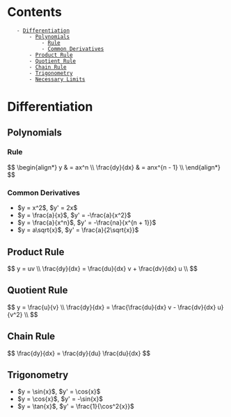 
= Contents =
    - [[#Differentiation|Differentiation]]
        - [[#Differentiation#Polynomials|Polynomials]]
            - [[#Differentiation#Polynomials#Rule|Rule]]
            - [[#Differentiation#Polynomials#Common Derivatives|Common Derivatives]]
        - [[#Differentiation#Product Rule|Product Rule]]
        - [[#Differentiation#Quotient Rule|Quotient Rule]]
        - [[#Differentiation#Chain Rule|Chain Rule]]
        - [[#Differentiation#Trigonometry|Trigonometry]]
        - [[#Differentiation#Necessary Limits|Necessary Limits]]




= Differentiation =

== Polynomials ==

=== Rule ===

$$
\begin{align*}
y & = ax^n \\
\frac{dy}{dx} & = anx^{n - 1} \\
\end{align*}
$$

=== Common Derivatives ===

* $y = x^2$, $y' = 2x$
* $y = \frac{a}{x}$, $y' = -\frac{a}{x^2}$
* $y = \frac{a}{x^n}$, $y' = -\frac{na}{x^{n + 1}}$
* $y = a\sqrt{x}$, $y' = \frac{a}{2\sqrt{x}}$


== Product Rule ==

$$
y = uv \\
\frac{dy}{dx} = \frac{du}{dx} v + \frac{dv}{dx} u \\
$$


== Quotient Rule ==

$$
y = \frac{u}{v} \\
\frac{dy}{dx} = \frac{\frac{du}{dx} v - \frac{dv}{dx} u}{v^2} \\
$$


== Chain Rule ==

$$
\frac{dy}{dx} = \frac{dy}{du} \frac{du}{dx}
$$


== Trigonometry ==

* $y = \sin{x}$, $y' = \cos{x}$
* $y = \cos{x}$, $y' = -\sin{x}$
* $y = \tan{x}$, $y' = \frac{1}{\cos^2{x}}$
